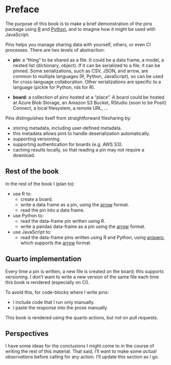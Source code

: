 # Preface {.unnumbered}

The purpose of this book is to make a brief demonstration of the pins package using [R](https://pins.rstudio.com/) and [Python](https://rstudio.github.io/pins-python/intro.html), and to imagine how it might be used with JavaScript.

Pins helps you manage sharing data with yourself, others, or even CI processes. There are two levels of abstraction:

 - **pin**: a "thing" to be shared as a file. It could be a data frame, a model, a nested list (dictionary, object). 
 If it can be serialized to a file, it can be pinned. Some serializations, such as CSV, JSON, and arrow, are common to multiple languages (R, Python, JavaScript), so can be used for cross-language collaboration. 
 Other serializations are specific to a language (pickle for Python, rds for R).
 
 - **board**: a collection of pins hosted at a "place". 
 A board could be hosted at Azure Blob Storage, an Amazon S3 Bucket, RStudio (soon to be Posit) Connect, a local filesystem, a remote URL, ...
 
Pins distinguishes itself from straightforward filesharing by:

 - storing metadata, including user-defined metadata.
 - this metadata allows pins to handle deserialization automatically.
 - supporting versioning.
 - supporting authentication for boards (e.g. AWS S3).
 - caching results locally, so that reading a pin may not require a download.

## Rest of the book

In the rest of the book I (plan to):

  - use R to:
    - create a board.
    - write a data frame as a pin, using the [arrow](https://arrow.apache.org/docs/r/) format.
    - read the pin into a data frame.
  - use Python to:
    - read the data-frame pin written using R.
    - write a pandas data-frame as a pin using the [arrow](https://arrow.apache.org/docs/python/) format.
  - use JavaScript to:
    - read the data-frame pins written using R and Python, using [arquero](https://uwdata.github.io/arquero/), which supports the [arrow](https://arrow.apache.org/docs/js/) format.
 
:::{.callout-note collapse="true"}
## Quarto implementation

Every time a pin is written, a new file is created on the board; this supports versioning.
I don't want to write a new version of the same file each time this book is rendered (especially on CI).

To avoid this, for code-blocks where I write pins:

 - I include code that I run only manually.
 - I paste the response into the prose manually.
::: 

This book is rendered using the quarto actions, but not on pull requests.

## Perspectives

I have some ideas for the conclusions I might come to in the course of writing the rest of this material. 
That said, I'll want to make some *actual observations* before calling for any action.
I'll update this section as I go.


